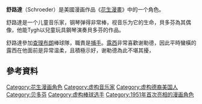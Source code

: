 {{NoteTA
|G1=ThePeanuts
}}

'''舒路達'''（Schroeder）是美國漫画作品《[[花生漫畫|花生漫畫]]》中的一个角色。

舒路達是一个儿童音乐家，钢琴弹得非常棒，视音乐为它的生命，貝多芬為其偶像，他能Tygh以兒童玩具鋼琴演奏貝多芬的作品。{{Fact|讀者曾詳細考證漫畫中所有出現的貝多芬樂譜出處。|time=2016-10-01T07:29:16+00:00}}

舒路達參加[[查理布朗|查理布朗]]棒球隊，職責是[[捕手|捕手]]。[[露西·潘貝魯特|露西]]非常喜歡谢勒德，因此平時蠻橫的露西在他面前是异常温柔，且積極示好，谢勒德為此不堪其擾，{{Fact|但有一回露西搬家，讓他有些悵然若失。|time=2022-01-02T0:07:40+00:00}}

== 參考資料 ==
{{reflist}}

{{美国漫画小作品}}
{{Snoopy}}
{{DEFAULTSORT:Schroeder}}
[[Category:花生漫画角色|Category:花生漫画角色]]
[[Category:虚构音乐家|Category:虚构音乐家]]
[[Category:虚构德裔美国人|Category:虚构德裔美国人]]
[[Category:贝多芬|Category:贝多芬]]
[[Category:虚构棒球选手|Category:虚构棒球选手]]
[[Category:1951年首次亮相的漫画角色|Category:1951年首次亮相的漫画角色]]